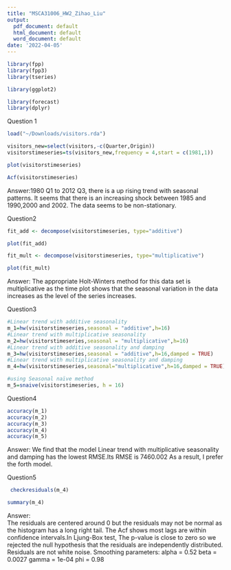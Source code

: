 ```yaml
---
title: "MSCA31006_HW2_Zihao_Liu"
output:
  pdf_document: default
  html_document: default
  word_document: default
date: '2022-04-05'
---
```


```r
library(fpp)
library(fpp3)
library(tseries)

library(ggplot2)

library(forecast)
library(dplyr)
```

Question 1

```r
load("~/Downloads/visitors.rda")
```

```r
visitors_new=select(visitors,-c(Quarter,Origin))
visitorstimeseries=ts(visitors_new,frequency = 4,start = c(1981,1))
```


```r

plot(visitorstimeseries)
```

```r
Acf(visitorstimeseries)
```

Answer:1980 Q1 to 2012 Q3, there is a up rising trend with seasonal patterns. It seems that there is an increasing shock between 1985 and 1990,2000 and 2002. The data seems to be non-stationary.

Question2

```r
fit_add <- decompose(visitorstimeseries, type="additive")

plot(fit_add)
```

```r
fit_mult <- decompose(visitorstimeseries, type="multiplicative")

plot(fit_mult)
```


Answer: The appropriate Holt-Winters method for this data set is multiplicative as the time plot shows that the seasonal variation in the data increases as the level of the series increases.

Question3

```r
#Linear trend with additive seasonality
m_1=hw(visitorstimeseries,seasonal = "additive",h=16)
#Linear trend with multiplicative seasonality
m_2=hw(visitorstimeseries,seasonal = "multiplicative",h=16)
#Linear trend with additive seasonality and damping
m_3=hw(visitorstimeseries,seasonal = "additive",h=16,damped = TRUE)
#Linear trend with multiplicative seasonality and damping
m_4=hw(visitorstimeseries,seasonal="multiplicative",h=16,damped = TRUE)
```

```r
#using Seasonal naïve method
m_5=snaive(visitorstimeseries, h = 16)
```

Question4

```r
accuracy(m_1)
accuracy(m_2)
accuracy(m_3)
accuracy(m_4)
accuracy(m_5)
```

Answer:
We find that the model Linear trend with multiplicative seasonality and damping has the lowest RMSE.Its RMSE is 7460.002 As a result, I prefer the forth model.

Question5

```r
 checkresiduals(m_4)
```
```r
summary(m_4)
```

Answer:  
The residuals are centered around 0 but the residuals may not be normal as the histogram has a long right tail. The Acf shows most lags are within confidence intervals.In Ljung-Box test, The p-value is close to zero so we rejected the null hypothesis that the residuals are independently distributed. Residuals are not white noise.
Smoothing parameters: alpha = 0.52 beta = 0.0027 gamma = 1e-04 phi = 0.98
